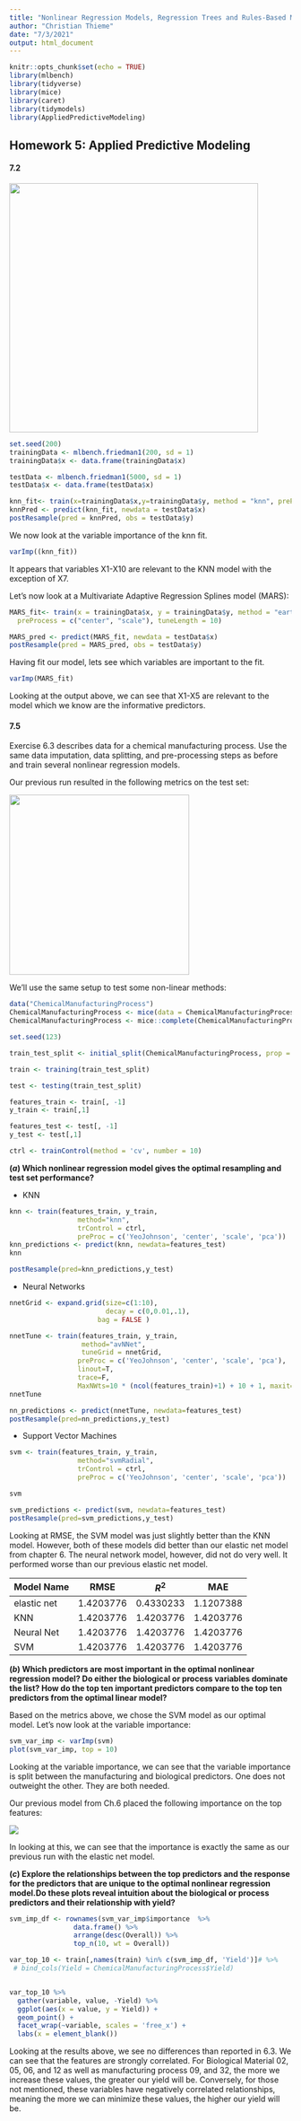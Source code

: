 ```yaml
---
title: "Nonlinear Regression Models, Regression Trees and Rules-Based Models"
author: "Christian Thieme"
date: "7/3/2021"
output: html_document
---
```


```r
knitr::opts_chunk$set(echo = TRUE)
library(mlbench)
library(tidyverse)
library(mice)
library(caret)
library(tidymodels)
library(AppliedPredictiveModeling)
```

## Homework 5: Applied Predictive Modeling

#### 7.2

![](7-2.jpg){width="444"}

```r
set.seed(200)
trainingData <- mlbench.friedman1(200, sd = 1)
trainingData$x <- data.frame(trainingData$x)

testData <- mlbench.friedman1(5000, sd = 1)
testData$x <- data.frame(testData$x)

knn_fit<- train(x=trainingData$x,y=trainingData$y, method = "knn", preProcess = c("center", "scale"), tuneLength = 10)
knnPred <- predict(knn_fit, newdata = testData$x)
postResample(pred = knnPred, obs = testData$y)
```

We now look at the variable importance of the knn fit.

```r
varImp((knn_fit))
```

It appears that variables X1-X10 are relevant to the KNN model with the exception of X7.

Let's now look at a Multivariate Adaptive Regression Splines model (MARS):

```r
MARS_fit<- train(x = trainingData$x, y = trainingData$y, method = "earth",
  preProcess = c("center", "scale"), tuneLength = 10)

MARS_pred <- predict(MARS_fit, newdata = testData$x)
postResample(pred = MARS_pred, obs = testData$y)
```

Having fit our model, lets see which variables are important to the fit.

```r
varImp(MARS_fit)
```

Looking at the output above, we can see that X1-X5 are relevant to the model which we know are the informative predictors.

#### 7.5

Exercise 6.3 describes data for a chemical manufacturing process. Use the same data imputation, data splitting, and pre-processing steps as before and train several nonlinear regression models.

Our previous run resulted in the following metrics on the test set:

![](6.3.jpg){width="321"}

We'll use the same setup to test some non-linear methods:

```r

data("ChemicalManufacturingProcess")
ChemicalManufacturingProcess <- mice(data = ChemicalManufacturingProcess, m = 1, method = "pmm", seed = 123)
ChemicalManufacturingProcess <- mice::complete(ChemicalManufacturingProcess, 1)

set.seed(123)

train_test_split <- initial_split(ChemicalManufacturingProcess, prop = 0.80)

train <- training(train_test_split)

test <- testing(train_test_split)

features_train <- train[, -1]
y_train <- train[,1]

features_test <- test[, -1]
y_test <- test[,1]

ctrl <- trainControl(method = 'cv', number = 10)
```

**$(a)$ Which nonlinear regression model gives the optimal resampling and test set performance?**

-   KNN

```r
knn <- train(features_train, y_train, 
                 method="knn", 
                 trControl = ctrl, 
                 preProc = c('YeoJohnson', 'center', 'scale', 'pca'))
knn_predictions <- predict(knn, newdata=features_test)
knn
```

```r
postResample(pred=knn_predictions,y_test)
```

-   Neural Networks

```r
nnetGrid <- expand.grid(size=c(1:10),
                        decay = c(0,0.01,.1),
                      bag = FALSE )

nnetTune <- train(features_train, y_train, 
                  method="avNNet",  
                  tuneGrid = nnetGrid, 
                 preProc = c('YeoJohnson', 'center', 'scale', 'pca'),
                 linout=T,
                 trace=F, 
                 MaxNWts=10 * (ncol(features_train)+1) + 10 + 1, maxit=500)
nnetTune
```

```r
nn_predictions <- predict(nnetTune, newdata=features_test)
postResample(pred=nn_predictions,y_test)
```

-   Support Vector Machines

```r
svm <- train(features_train, y_train, 
                 method="svmRadial", 
                 trControl = ctrl, 
                 preProc = c('YeoJohnson', 'center', 'scale', 'pca'))

svm
```

```r
svm_predictions <- predict(svm, newdata=features_test)
postResample(pred=svm_predictions,y_test)
```

Looking at RMSE, the SVM model was just slightly better than the KNN model. However, both of these models did better than our elastic net model from chapter 6. The neural network model, however, did not do very well. It performed worse than our previous elastic net model.

| Model Name  | RMSE      | $R^2$     | MAE       |
|-------------|-----------|-----------|-----------|
| elastic net | 1.4203776 | 0.4330233 | 1.1207388 |
| KNN         | 1.4203776 | 1.4203776 | 1.4203776 |
| Neural Net  | 1.4203776 | 1.4203776 | 1.4203776 |
| SVM         | 1.4203776 | 1.4203776 | 1.4203776 |


**$(b)$ Which predictors are most important in the optimal nonlinear regression model? Do either the biological or process variables dominate the list? How do the top ten important predictors compare to the top ten predictors from the optimal linear model?**

Based on the metrics above, we chose the SVM model as our optimal model. Let's now look at the variable importance: 

```r
svm_var_imp <- varImp(svm)
plot(svm_var_imp, top = 10)
```

Looking at the variable importance, we can see that the variable importance is split between the manufacturing and biological predictors. One does not outweight the other. They are both needed. 

Our previous model from Ch.6 placed the following importance on the top features: 

![](var_imp.jpg)

In looking at this, we can see that the importance is exactly the same as our previous run with the elastic net model. 


**$(c)$ Explore the relationships between the top predictors and the response for the predictors that are unique to the optimal nonlinear regression model.Do these plots reveal intuition about the biological or process predictors and their relationship with yield?**

```r
svm_imp_df <- rownames(svm_var_imp$importance  %>%
                data.frame() %>% 
                arrange(desc(Overall)) %>% 
                top_n(10, wt = Overall))

var_top_10 <- train[,names(train) %in% c(svm_imp_df, 'Yield')]# %>%
 # bind_cols(Yield = ChemicalManufacturingProcess$Yield)


var_top_10 %>%
  gather(variable, value, -Yield) %>%
  ggplot(aes(x = value, y = Yield)) +
  geom_point() +
  facet_wrap(~variable, scales = 'free_x') +
  labs(x = element_blank())
```


Looking at the results above, we see no differences than reported in 6.3. We can see that the features are strongly correlated. For Biological Material 02, 05, 06, and 12 as well as manufacturing process 09, and 32, the more we increase these values, the greater our yield will be. Conversely, for those not mentioned, these variables have negatively correlated relationships, meaning the more we can minimize these values, the higher our yield will be. 